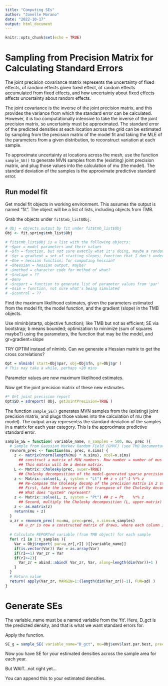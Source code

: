 ```yaml
---
title: "Computing SEs"
author: "Janelle Morano"
date: "2022-10-17"
output: html_document
---
```


```r
knitr::opts_chunk$set(echo = TRUE)
```

# Sampling from Precision Matrix for Calculating Standard Errors

The joint precision covariance matrix represents the uncertainty of fixed effects, of random effects given fixed effect, of random effects accumulated from fixed effects, and how uncertainty about fixed effects affects uncertainty about random effects.  

The joint covariance is the inverse of the joint precision matrix, and this provides the variance from which the standard error can be calculated. However, it is too computationally intensive to take the inverse of the joint precision matrix, so uncertainty must be approximated. The standard error of the predicted densities at each location across the grid can be estimated by sampling from the precision matrix of the model fit and taking the MLE of the parameters from a given distribution, to reconstruct variation at each sample.

To approximate uncertainty at locations across the mesh, use the function `sample_SE()` to generate MVN samples from the (existing) joint precision matrix, and plug those values into the calculation of mu (the model). The standard deviation of the samples is the approximate predictive standard error.

## Run model fit
Get model fit objects in working environment. This assumes the output is named "fit". The object will be a list of lists, including objects from TMB.

Grab the objects under `fit$tmb_list$Obj`. 
```r
# Obj = objects output by fit under fit$tmb_list$Obj
Obj <- fit.spring$tmb_list$Obj

# fit$tmb_list$Obj is a list with the following objects:
# ~$par = model parameters and their values
# ~$fn = function, but not sure exactly what it's doing, maybe a random walk
# ~$gr = gradient = set of starting slopes; function that I don't understand what it's doing
# ~$he = hessian function; for computing hessian?
# ~$hessian = hessian output, maybe?
# ~$method = character code for method of what?
# ~$retape = ??
# ~$env
# ~$report = function to generate list of parameter values from 'par'
# ~$sim = function, not sure what's being simulated
# ~$control = ??

```

Find the maximum likelihood estimates, given the parameters estimated from the model fit, the model function, and the gradient (slope) in the TMB objects.

Use nlminb(startp, objective function); like TMB but not as efficient; SE via bootstrap; b means bounded; optimization to minimize (sum of squares maybe?) using the parameters, the function that may be the model, and gr=gradient=slope

TRY OPTIM instead of nlminb. Can we generate a Hessian matrix to get the cross correlations?
```r
Opt = nlminb( start=Obj$par, obj=Obj$fn, gr=Obj$gr ) 
# This may take a while, perhaps >20 mins
```

Parameter values are now maximum likelihood estimates.

Now get the joint precision matrix of these new estimates.
```r
#* Get joint precision report
Opt$SD = sdreport( Obj, getJointPrecision=TRUE )
```

The function `sample_SE()` generates MVN samples from the (existing) joint precision matrix, and plugs those values into the calculation of mu (the model). The output array representss the standard deviation of the samples in a matrix for each year category. This is the approximate predictive standard error. 

```r
sample_SE = function( variable_name, n_samples = 500, mu, prec ){
  # Sample from Gaussian Markov Random Field (GMRF) (see TMB Documentation on density::GMRF_t class) using sparse precision
  rmvnorm_prec <- function(mu, prec, n.sims) {
    z <- matrix(rnorm(length(mu) * n.sims), ncol=n.sims)
      ## construct a matrix of MVN numbers. Row number = number of mus times number of simulations user selects; column number = number of simulations user selects. 
      ## This matrix will be a dense matrix.
    L <- Matrix::Cholesky(prec, super=TRUE)
      ## Cholesky decomposition of the model-generated sparse precision matrix. This is now an upper-triangle matrix
    z <- Matrix::solve(L, z, system = "Lt") ## z = Lt^-1 %*% z
      ## Re-compose the Cholesky decomp of the precision matrix in 2 steps...
      ## First, take the inverse of the transpose of the Cholesky decomposition (L) of the precision matrix (z). The matrix is now a lower-triangle matrix.
      ## What does "system" represent?
    z <- Matrix::solve(L, z, system = "Pt") ## z = Pt    %*% z
      ## Second, multiply the Cholesky decomposition (L, upper-matrix) by its inverse (z, the lower-triangle matrix).    
    z <- as.matrix(z)
    return(mu + z)
  }
  u_zr = rmvnorm_prec( mu=mu, prec=prec, n.sims=n_samples)
      ## u_zr is now a constructed matrix of draws, where each column is the new simulated parameter values.
  
  # Calculate REPORTed variable (from TMB object) for each sample
  for( rI in 1:n_samples ){
    Var = Obj$report( par=u_zr[,rI] )[[variable_name]]
    if(is.vector(Var)) Var = as.array(Var)
    if(rI==1) Var_zr = Var
    if(rI>=2){
      Var_zr = abind::abind( Var_zr, Var, along=length(dim(Var))+1 )
    }
  }
  # Return value
  return( apply(Var_zr, MARGIN=1:(length(dim(Var_zr))-1), FUN=sd) )
}
```


# Generate SEs
The variable_name must be a named variable from the 'fit'. Here, D_gct is the predicted density, and that is what we want standard errors for.

Apply the function.

```r
SE_g = sample_SE( variable_name="D_gct", mu=Obj$env$last.par.best, prec=Opt$SD$jointPrecision )
```

Now you have SE for your estimated densities across the sample area for each year.

But WAIT...not right yet...


You can append this to your estimated densities.

